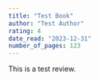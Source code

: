 ---
title: "Test Book"
author: "Test Author"
rating: 4
date_read: "2023-12-31"
number_of_pages: 123
---

This is a test review.